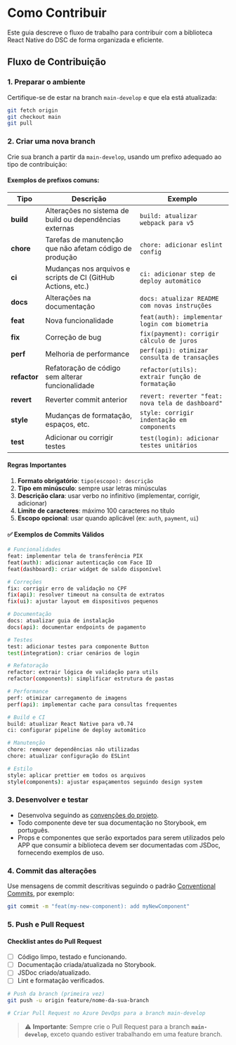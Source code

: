 
<Meta title="Guia de Contribuição/Como Contribuir" />

# Como Contribuir

Este guia descreve o fluxo de trabalho para contribuir com a biblioteca React Native do DSC de forma organizada e eficiente.

## Fluxo de Contribuição

### 1. Preparar o ambiente

Certifique-se de estar na branch `main-develop` e que ela está atualizada:

```bash
git fetch origin
git checkout main
git pull
```

### 2. Criar uma nova branch

Crie sua branch a partir da `main-develop`, usando um prefixo adequado ao tipo de contribuição:

#### Exemplos de prefixos comuns:

<table>
  <thead>
    <tr>
      <th>Tipo</th>
      <th>Descrição</th>
      <th>Exemplo</th>
    </tr>
  </thead>
  <tbody>
    <tr>
      <td><strong>build</strong></td>
      <td>Alterações no sistema de build ou dependências externas</td>
      <td><code>build: atualizar webpack para v5</code></td>
    </tr>
    <tr>
      <td><strong>chore</strong></td>
      <td>Tarefas de manutenção que não afetam código de produção</td>
      <td><code>chore: adicionar eslint config</code></td>
    </tr>
    <tr>
      <td><strong>ci</strong></td>
      <td>Mudanças nos arquivos e scripts de CI (GitHub Actions, etc.)</td>
      <td><code>ci: adicionar step de deploy automático</code></td>
    </tr>
    <tr>
      <td><strong>docs</strong></td>
      <td>Alterações na documentação</td>
      <td><code>docs: atualizar README com novas instruções</code></td>
    </tr>
    <tr>
      <td><strong>feat</strong></td>
      <td>Nova funcionalidade</td>
      <td><code>feat(auth): implementar login com biometria</code></td>
    </tr>
    <tr>
      <td><strong>fix</strong></td>
      <td>Correção de bug</td>
      <td><code>fix(payment): corrigir cálculo de juros</code></td>
    </tr>
    <tr>
      <td><strong>perf</strong></td>
      <td>Melhoria de performance</td>
      <td><code>perf(api): otimizar consulta de transações</code></td>
    </tr>
    <tr>
      <td><strong>refactor</strong></td>
      <td>Refatoração de código sem alterar funcionalidade</td>
      <td><code>refactor(utils): extrair função de formatação</code></td>
    </tr>
    <tr>
      <td><strong>revert</strong></td>
      <td>Reverter commit anterior</td>
      <td><code>revert: reverter "feat: nova tela de dashboard"</code></td>
    </tr>
    <tr>
      <td><strong>style</strong></td>
      <td>Mudanças de formatação, espaços, etc.</td>
      <td><code>style: corrigir indentação em components</code></td>
    </tr>
    <tr>
      <td><strong>test</strong></td>
      <td>Adicionar ou corrigir testes</td>
      <td><code>test(login): adicionar testes unitários</code></td>
    </tr>
  </tbody>
</table>

#### Regras Importantes

1. **Formato obrigatório**: `tipo(escopo): descrição`
2. **Tipo em minúsculo**: sempre usar letras minúsculas
3. **Descrição clara**: usar verbo no infinitivo (implementar, corrigir, adicionar)
4. **Limite de caracteres**: máximo 100 caracteres no título
5. **Escopo opcional**: usar quando aplicável (ex: `auth`, `payment`, `ui`)

#### ✅ Exemplos de Commits Válidos

```bash
# Funcionalidades
feat: implementar tela de transferência PIX
feat(auth): adicionar autenticação com Face ID
feat(dashboard): criar widget de saldo disponível

# Correções
fix: corrigir erro de validação no CPF
fix(api): resolver timeout na consulta de extratos
fix(ui): ajustar layout em dispositivos pequenos

# Documentação
docs: atualizar guia de instalação
docs(api): documentar endpoints de pagamento

# Testes
test: adicionar testes para componente Button
test(integration): criar cenários de login

# Refatoração
refactor: extrair lógica de validação para utils
refactor(components): simplificar estrutura de pastas

# Performance
perf: otimizar carregamento de imagens
perf(api): implementar cache para consultas frequentes

# Build e CI
build: atualizar React Native para v0.74
ci: configurar pipeline de deploy automático

# Manutenção
chore: remover dependências não utilizadas
chore: atualizar configuração do ESLint

# Estilo
style: aplicar prettier em todos os arquivos
style(components): ajustar espaçamentos seguindo design system
```

### 3. Desenvolver e testar

- Desenvolva seguindo as [convenções do projeto](?path=/docs/guia-de-contribuição-convenções-do-projeto--docs).
- Todo componente deve ter sua documentação no Storybook, em português.
- Props e componentes que serão exportados para serem utilizados pelo APP que consumir a biblioteca devem ser documentadas com JSDoc, fornecendo exemplos de uso.

### 4. Commit das alterações

Use mensagens de commit descritivas seguindo o padrão <a href="https://www.conventionalcommits.org/" target="_blank">Conventional Commits</a>, por exemplo:

```bash
git commit -m "feat(my-new-component): add myNewComponent"
```

### 5. Push e Pull Request

#### Checklist antes do Pull Request

- [ ] Código limpo, testado e funcionando.
- [ ] Documentação criada/atualizada no Storybook.
- [ ] JSDoc criado/atualizado.
- [ ] Lint e formatação verificados.

```bash
# Push da branch (primeira vez)
git push -u origin feature/nome-da-sua-branch

# Criar Pull Request no Azure DevOps para a branch main-develop
```

> ⚠️ **Importante**: Sempre crie o Pull Request para a branch **`main-develop`**, exceto quando estiver trabalhando em uma feature branch.
